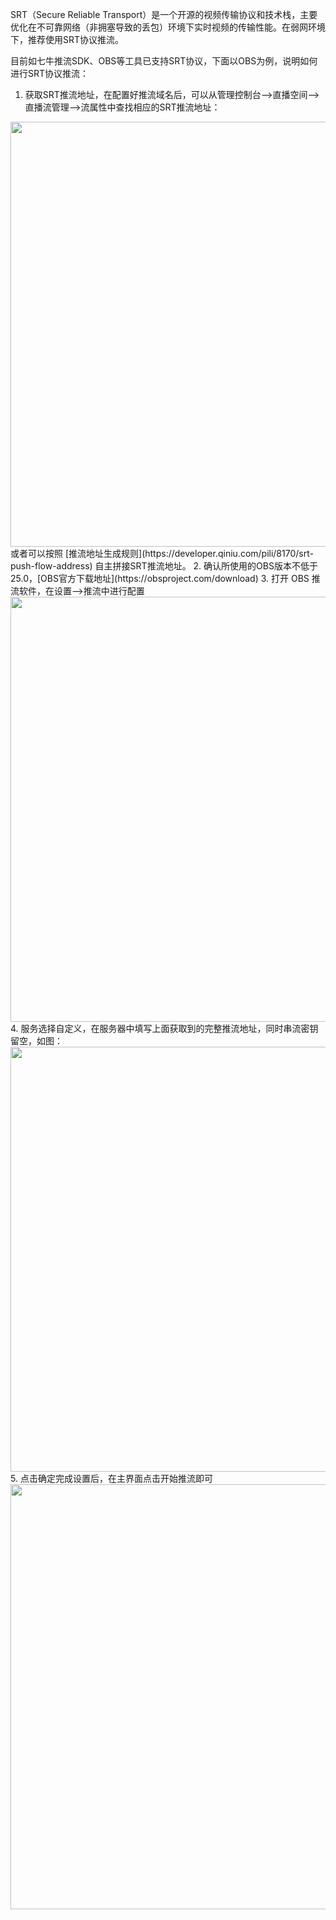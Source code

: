SRT（Secure Reliable Transport）是一个开源的视频传输协议和技术栈，主要优化在不可靠网络（非拥塞导致的丢包）环境下实时视频的传输性能。在弱网环境下，推荐使用SRT协议推流。

目前如七牛推流SDK、OBS等工具已支持SRT协议，下面以OBS为例，说明如何进行SRT协议推流：
1. 获取SRT推流地址，在配置好推流域名后，可以从管理控制台—>直播空间—>直播流管理—>流属性中查找相应的SRT推流地址：
<img src="https://dn-odum9helk.qbox.me/Fju2dZWAVE_vAF8QrzF7Qjk6B9Ac"  width="680">
   或者可以按照 [推流地址生成规则](https://developer.qiniu.com/pili/8170/srt-push-flow-address) 自主拼接SRT推流地址。
2. 确认所使用的OBS版本不低于25.0，[OBS官方下载地址](https://obsproject.com/download)
3. 打开 OBS 推流软件，在设置—>推流中进行配置
<img src="https://dn-odum9helk.qbox.me/ln3GS9aoJbZf7W1GcLaDHcPyk7M8"  width="680">
4. 服务选择自定义，在服务器中填写上面获取到的完整推流地址，同时串流密钥留空，如图：
<img src="https://dn-odum9helk.qbox.me/ljMdD2UMxGpDo0AqJSWj68Hh8GlY"  width="680">
5. 点击确定完成设置后，在主界面点击开始推流即可
<img src="https://dn-odum9helk.qbox.me/lsQZSnp4wBiKQU6f3rL-cR3XH5rm"  width="680">